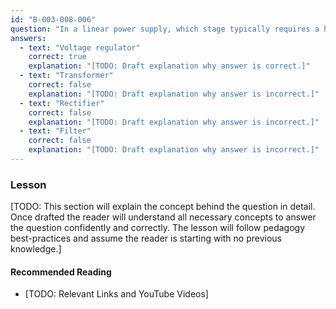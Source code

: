 ```yaml
---
id: "B-003-008-006"
question: "In a linear power supply, which stage typically requires a heat sink?"
answers:
  - text: "Voltage regulator"
    correct: true
    explanation: "[TODO: Draft explanation why answer is correct.]"
  - text: "Transformer"
    correct: false
    explanation: "[TODO: Draft explanation why answer is incorrect.]"
  - text: "Rectifier"
    correct: false
    explanation: "[TODO: Draft explanation why answer is incorrect.]"
  - text: "Filter"
    correct: false
    explanation: "[TODO: Draft explanation why answer is incorrect.]"
---
```


### Lesson

[TODO: This section will explain the concept behind the question in detail. Once drafted the reader will understand all necessary concepts to answer the question confidently and correctly. The lesson will follow pedagogy best-practices and assume the reader is starting with no previous knowledge.]

#### Recommended Reading

- [TODO: Relevant Links and YouTube Videos]
